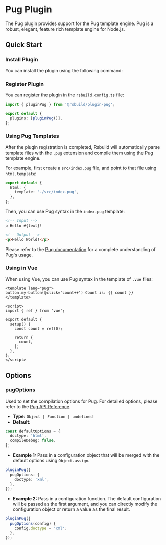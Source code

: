 # Pug Plugin

The Pug plugin provides support for the Pug template engine. Pug is a robust, elegant, feature rich template engine for Node.js.

## Quick Start

### Install Plugin

You can install the plugin using the following command:


<PackageManagerTabs command="add @rsbuild/plugin-pug -D" />

### Register Plugin

You can register the plugin in the `rsbuild.config.ts` file:

```ts title="rsbuild.config.ts"
import { pluginPug } from '@rsbuild/plugin-pug';

export default {
  plugins: [pluginPug()],
};
```

### Using Pug Templates

After the plugin registration is completed, Rsbuild will automatically parse template files with the `.pug` extension and compile them using the Pug template engine.

For example, first create a `src/index.pug` file, and point to that file using `html.template`:

```ts title="rsbuild.config.ts"
export default {
  html: {
    template: './src/index.pug',
  },
};
```

Then, you can use Pug syntax in the `index.pug` template:

```html
<!-- Input -->
p Hello #{text}!

<!-- Output -->
<p>Hello World!</p>
```

Please refer to the [Pug documentation](https://pugjs.org/) for a complete understanding of Pug's usage.

### Using in Vue

When using Vue, you can use Pug syntax in the template of `.vue` files:

```vue title="App.vue"
<template lang="pug">
button.my-button(@click='count++') Count is: {{ count }}
</template>

<script>
import { ref } from 'vue';

export default {
  setup() {
    const count = ref(0);

    return {
      count,
    };
  },
};
</script>
```

## Options

### pugOptions

Used to set the compilation options for Pug. For detailed options, please refer to the [Pug API Reference](https://pugjs.org/api/reference#options).

- **Type:** `Object | Function | undefined`
- **Default:**

```ts
const defaultOptions = {
  doctype: 'html',
  compileDebug: false,
};
```

- **Example 1:** Pass in a configuration object that will be merged with the default options using `Object.assign`.

```ts
pluginPug({
  pugOptions: {
    doctype: 'xml',
  },
});
```

- **Example 2:** Pass in a configuration function. The default configuration will be passed as the first argument, and you can directly modify the configuration object or return a value as the final result.

```ts
pluginPug({
  pugOptions(config) {
    config.doctype = 'xml';
  },
});
```
